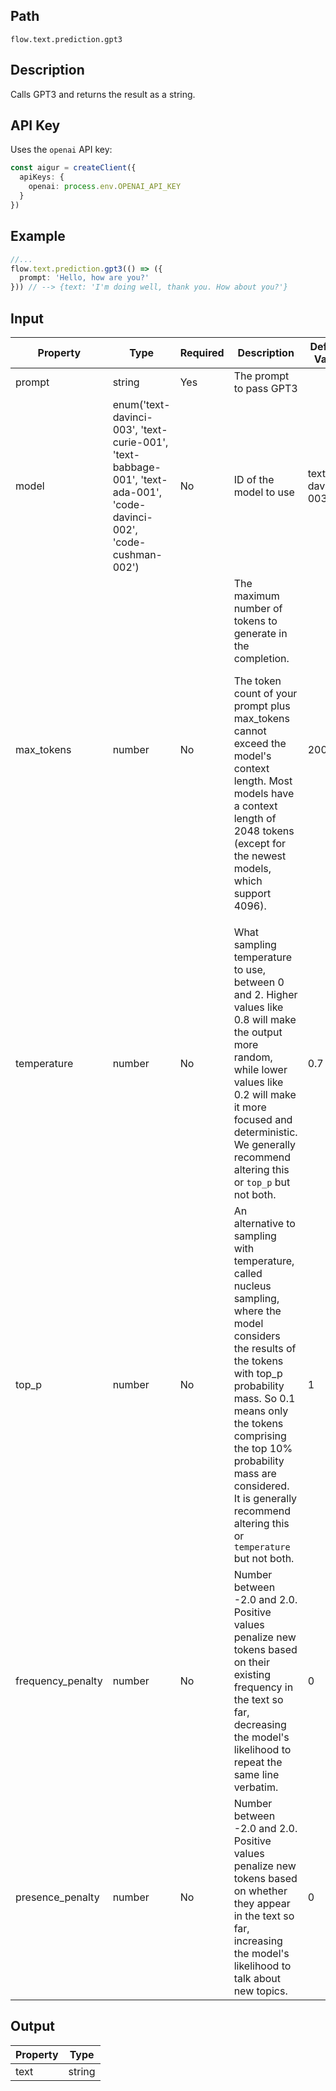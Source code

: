 ## Path
`flow.text.prediction.gpt3`

## Description

Calls GPT3 and returns the result as a string.

## API Key

Uses the `openai` API key:

```ts index.ts
const aigur = createClient({
  apiKeys: {
    openai: process.env.OPENAI_API_KEY
  }
})
```

## Example

```ts index.ts
//...
flow.text.prediction.gpt3(() => ({
  prompt: 'Hello, how are you?'
})) // --> {text: 'I'm doing well, thank you. How about you?'}
```


## Input

<table>
  <thead>
    <tr>
      <th>Property</th>
      <th>Type</th>
      <th>Required</th>
      <th>Description</th>
      <th>Default Value</th>
    </tr>
  </thead>
  <tbody>
    <tr>
      <td>prompt</td>
      <td>string</td>
      <td>Yes</td>
      <td>The prompt to pass GPT3</td>
      <td></td>
    </tr>
    <tr>
      <td>model</td>
      <td>enum('text-davinci-003',
			'text-curie-001',
			'text-babbage-001',
			'text-ada-001',
			'code-davinci-002',
			'code-cushman-002')</td>
      <td>No</td>
      <td>ID of the model to use</td>
      <td>text-davinci-003</td>
    </tr>
    <tr>
      <td>max_tokens</td>
      <td>number</td>
      <td>No</td>
      <td>The maximum number of tokens to generate in the completion.

The token count of your prompt plus max_tokens cannot exceed the model's context length. Most models have a context length of 2048 tokens (except for the newest models, which support 4096).</td>
      <td>200</td>
    </tr>
    <tr>
      <td>temperature</td>
      <td>number</td>
      <td>No</td>
      <td>What sampling temperature to use, between 0 and 2. Higher values like 0.8 will make the output more random, while lower values like 0.2 will make it more focused and deterministic.
        We generally recommend altering this or `top_p` but not both.</td>
      <td>0.7</td>
    </tr>
    <tr>
      <td>top_p</td>
      <td>number</td>
      <td>No</td>
      <td>An alternative to sampling with temperature, called nucleus sampling, where the model considers the results of the tokens with top_p probability mass. So 0.1 means only the tokens comprising the top 10% probability mass are considered. It is generally recommend altering this or `temperature` but not both. </td> 
      <td>1</td>
    </tr>
    <tr>
      <td>frequency_penalty</td>
      <td>number</td>
      <td>No</td>
      <td>Number between -2.0 and 2.0. Positive values penalize new tokens based on their existing frequency in the text so far, decreasing the model's likelihood to repeat the same line verbatim.</td> 
      <td>0</td>
    </tr>
    <tr>
      <td>presence_penalty</td>
      <td>number</td>
      <td>No</td>
      <td>Number between -2.0 and 2.0. Positive values penalize new tokens based on whether they appear in the text so far, increasing the model's likelihood to talk about new topics.</td> 
      <td>0</td>
    </tr>
  </tbody>
</table>


## Output

<table>
  <thead>
    <tr>
      <th>Property</th>
      <th>Type</th>
    </tr>
  </thead>
  <tbody>
    <tr>
      <td>text</td>
      <td>string</td>
    </tr>
  </tbody>
</table>
